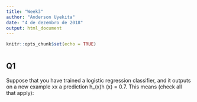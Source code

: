 ```yaml
---
title: "Week3"
author: "Anderson Uyekita"
date: "4 de dezembro de 2018"
output: html_document
---
```


```r
knitr::opts_chunk$set(echo = TRUE)
```

#

## Q1

Suppose that you have trained a logistic regression classifier, and it outputs on a new example xx a prediction h_\theta(x)h (x) = 0.7. This means (check all that apply):
